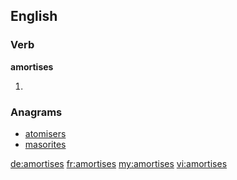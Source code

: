 ==English==

===Verb===
'''amortises'''

# {{third-person singular of|[[amortise]]}}

===Anagrams===
* [[atomisers#English|atomisers]]
* [[masorites#English|masorites]]

[[de:amortises]]
[[fr:amortises]]
[[my:amortises]]
[[vi:amortises]]